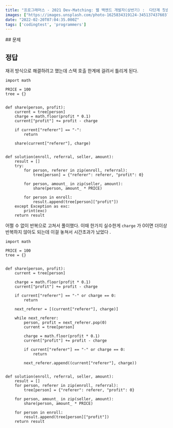 ```yaml
---
title: "프로그래머스 - 2021 Dev-Matching: 웹 백엔드 개발자(상반기) :  다단계 칫솔 판매"
images: ["https://images.unsplash.com/photo-1625834319124-345137437603?crop=entropy&cs=tinysrgb&fit=max&fm=jpg&ixid=MnwxMTc3M3wwfDF8c2VhcmNofDV8fHRvb3RoYnJ1c2h8ZW58MHx8fHwxNjQ1MzQxNjU3&ixlib=rb-1.2.1&q=80&w=2000"]
date: "2022-02-20T07:04:35.000Z"
tags: ['codingtest', 'programmers']
---
```


<TOCInline toc={props.toc} asDisclosure />
## 문제

[](https://programmers.co.kr/learn/courses/30/lessons/77486)

## 정답

재귀 방식으로 해결하려고 했는데 스택 호출 한계에 걸려서 틀리게 된다.

```
import math

PRICE = 100
tree = {}


def share(person, profit):
    current = tree[person]
    charge = math.floor(profit * 0.1)
    current["profit"] += profit - charge

    if current["referer"] == "-":
        return

    share(current["referer"], charge)


def solution(enroll, referral, seller, amount):
    result = []
    try:
        for person, referer in zip(enroll, referral):
            tree[person] = {"referer": referer, "profit": 0}

        for person, amount_ in zip(seller, amount):
            share(person, amount_ * PRICE)

        for person in enroll:
            result.append(tree[person]["profit"])
    except Exception as exc:
        print(exc)
    return result
```

어쩔 수 없이 반복으로 고쳐서 풀이했다. 이때 한가지 실수한게 `charge` 가 0이면 더이상 반복하지 않아도 되는데 이걸 놓쳐서 시간초과가 났었다 .

```
import math

PRICE = 100
tree = {}


def share(person, profit):
    current = tree[person]

    charge = math.floor(profit * 0.1)
    current["profit"] += profit - charge

    if current["referer"] == "-" or charge == 0:
        return

    next_referer = [(current["referer"], charge)]

    while next_referer:
        person, profit = next_referer.pop(0)
        current = tree[person]

        charge = math.floor(profit * 0.1)
        current["profit"] += profit - charge

        if current["referer"] == "-" or charge == 0:
            return

        next_referer.append((current["referer"], charge))


def solution(enroll, referral, seller, amount):
    result = []
    for person, referer in zip(enroll, referral):
        tree[person] = {"referer": referer, "profit": 0}

    for person, amount_ in zip(seller, amount):
        share(person, amount_ * PRICE)

    for person in enroll:
        result.append(tree[person]["profit"])
    return result
```
